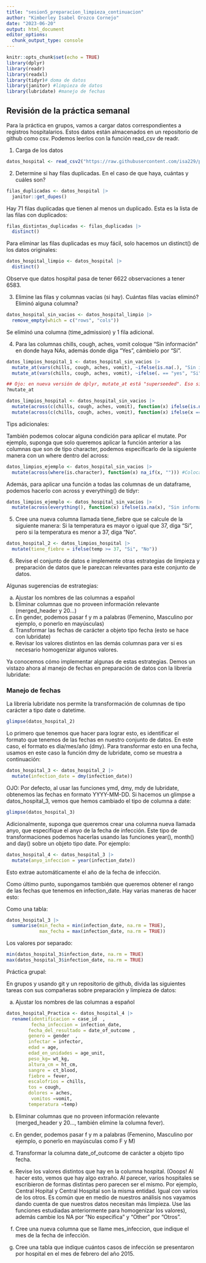 ```yaml
---
title: "sesion5_preparacion_limpieza_continuacion"
author: "Kimberley Isabel Orozco Cornejo"
date: "2023-06-20"
output: html_document
editor_options: 
  chunk_output_type: console
---
```


```r
knitr::opts_chunk$set(echo = TRUE)
library(dplyr)
library(readr)
library(readxl)
library(tidyr)# doma de datos
library(janitor) #limpieza de datos
library(lubridate) #manejo de fechas
```

## Revisión de la práctica semanal

Para la práctica en grupos, vamos a cargar datos correspondientes a registros hospitalarios.
Estos datos están almacenados en un repositorio de github como csv. Podemos leerlos
con la función read_csv de readr.

1. Carga de los datos

```r
datos_hospital <- read_csv2("https://raw.githubusercontent.com/isa229/programacion_analisis_datos_ii/main/registros_hospitales2.csv")
```

2. Determine si hay filas duplicadas. En el caso de que haya, cuántas y cuáles son?

```r
filas_duplicadas <- datos_hospital |> 
  janitor::get_dupes()
```

Hay 71 filas duplicadas que tienen al menos un duplicado. Esta es la lista de las 
filas con duplicados:

```r
filas_distintas_duplicadas <- filas_duplicadas |> 
  distinct()
```

Para eliminar las filas duplicadas es muy fácil, solo hacemos un distinct() de los
datos originales:

```r
datos_hospital_limpio <- datos_hospital |> 
  distinct()
```

Observe que datos hospital pasa de tener 6622 observaciones a tener 6583.

3. Elimine las filas y columnas vacías (si hay). Cuántas filas vacías eliminó? Eliminó 
alguna columna?

```r
datos_hospital_sin_vacios <- datos_hospital_limpio |> 
  remove_empty(which = c("rows", "cols"))
```

Se eliminó una columna (time_admission) y 1 fila adicional.

4. Para las columnas chills, cough, aches, vomit coloque "Sin información"
en donde haya NAs, además donde diga "Yes", cámbielo por "Sí".

```r
datos_limpios_hospital_1 <- datos_hospital_sin_vacios |> 
  mutate_at(vars(chills, cough, aches, vomit), ~ifelse(is.na(.), "Sin información", .)) |> 
  mutate_at(vars(chills, cough, aches, vomit), ~ifelse(. == "yes", "Si", .))

## Ojo: en nueva versión de dplyr, mutate_at está "superseeded". Eso significa que se puede usar, pero se recomienda el uso de otra función
?mutate_at

datos_limpios_hospital <- datos_hospital_sin_vacios |> 
  mutate(across(c(chills, cough, aches, vomit), function(x) ifelse(is.na(x), "Sin información", x))) |>  
  mutate(across(c(chills, cough, aches, vomit), function(x) ifelse(x == "yes", "Si", x)))

```

Tips adicionales: 

También podemos colocar alguna condición para aplicar el mutate. Por ejemplo, 
suponga que solo queremos aplicar la función anterior a las columnas que son de
tipo character, podemos especificarlo de la siguiente manera con un where dentro
del across:

```r
datos_limpios_ejemplo <- datos_hospital_sin_vacios |> 
  mutate(across(where(is.character), function(x) na_if(x, ""))) #Coloca NA si encuentra "" en alguna observación para todas las columnas de tipo caracter
```

Además, para aplicar una función a todas las columnas de un dataframe, podemos
hacerlo con across y everything() de tidyr:

```r
datos_limpios_ejemplo <- datos_hospital_sin_vacios |> 
  mutate(across(everything(), function(x) ifelse(is.na(x), "Sin información", x))) # Coloca Sin Información si encuentra alguna observación es NA para todas las columnas
```

5. Cree una nueva columna llamada tiene_fiebre que se calcule de la siguiente manera:
Si la temperatura es mayor o igual que 37, diga "Si", pero si la temperatura es menor a 37, diga "No".

```r
datos_hospital_2 <- datos_limpios_hospital |> 
  mutate(tiene_fiebre = ifelse(temp >= 37, "Si", "No"))
```

6. Revise el conjunto de datos e implemente otras estrategias de limpieza y preparación
de datos que le parezcan relevantes para este conjunto de datos.

Algunas sugerencias de estrategias:

a. Ajustar los nombres de las columnas a español
b. Eliminar columnas que no proveen información relevante (merged_header y 20...)
c. En gender, podemos pasar f y m a palabras (Femenino, Masculino por ejemplo, o ponerlo
en mayúsculas)
d. Transformar las fechas de carácter a objeto tipo fecha (esto se hace con lubridate)
e. Revisar los valores distintos en las demás columnas para ver si es necesario 
homogenizar algunos valores.

Ya conocemos cómo implementar algunas de estas estrategias. Demos un vistazo ahora
al manejo de fechas en preparación de datos con la librería lubridate:

### Manejo de fechas

La librería lubridate nos permite la transformación de columnas de tipo carácter 
a tipo date o datetime. 

```r
glimpse(datos_hospital_2)
```

Lo primero que tenemos que hacer para lograr esto, es identificar el formato 
que tenemos de las fechas en nuestro conjunto de datos. En este caso, el formato
es dia/mes/año (dmy). Para transformar esto en una fecha, usamos en este caso 
la función dmy de lubridate, como se muestra a continuación:

```r
datos_hospital_3 <- datos_hospital_2 |> 
  mutate(infection_date = dmy(infection_date))
```

OJO: Por defecto, al usar las funciones ymd, dmy, mdy de lubridate, obtenemos las
fechas en formato YYYY-MM-DD. Si hacemos un glimpse a datos_hospital_3, vemos que
hemos cambiado el tipo de columna a date:

```r
glimpse(datos_hospital_3)
```

Adicionalmente, suponga que queremos crear una columna nueva llamada anyo, que 
especifique el anyo de la fecha de infección. Este tipo de transformaciones
podemos hacerlas usando las funciones year(), month() and day() sobre un objeto
tipo date. Por ejemplo:

```r
datos_hospital_4 <- datos_hospital_3 |> 
  mutate(anyo_infeccion = year(infection_date))
```

Esto extrae automáticamente el año de la fecha de infección.

Como último punto, supongamos también que queremos obtener el rango de las fechas 
que tenemos en infection_date. Hay varias maneras de hacer esto:

Como una tabla:
```r
datos_hospital_3 |> 
  summarise(min_fecha = min(infection_date, na.rm = TRUE),
            max_fecha = max(infection_date, na.rm = TRUE))
```

Los valores por separado:
```r
min(datos_hospital_3$infection_date, na.rm = TRUE)
max(datos_hospital_3$infection_date, na.rm = TRUE)
```

Práctica grupal:

En grupos y usando git y un repositorio de github, divida las siguientes tareas
con sus compañeras sobre preparación y limpieza de datos:

a. Ajustar los nombres de las columnas a español


```r
datos_hospital_Practica <- datos_hospital_4 |> 
  rename(identificacion = case_id  ,
         fecha_infeccion = infection_date,
        fecha_del_resultado = date_of_outcome ,
        genero = gender  ,
        infectar = infector,
        edad = age,
        edad_en_unidades = age_unit,
        peso_kg= wt_kg,
        altura_cm = ht_cm,
        sangre = ct_blood,
        fiebre = fever,
        escalofrios = chills,
        tos = cough,
        dolores = aches,
         vomitos =vomit,
        temperatura =temp)

```


b. Eliminar columnas que no proveen información relevante (merged_header y 20..., también
elimine la columna fever).

c. En gender, podemos pasar f y m a palabras (Femenino, Masculino por ejemplo, o ponerlo
en mayúsculas como F y M)

d. Transformar la columna date_of_outcome de carácter a objeto tipo fecha.

e. Revise los valores distintos que hay en la columna hospital. (Ooops! Al hacer esto,
vemos que hay algo extraño. Al parecer, varios hospitales se escribieron de formas 
distintas pero parecen ser el mismo. Por ejemplo, Central Hopital y Central Hospital 
son la misma entidad. Igual con varios de los otros. Es común que en medio de 
nuestros análisis nos vayamos dando cuenta de que nuestros datos necesitan más 
limpieza. Use las funciones estudiadas anteriormente para homogenizar los valores),
además cambie los NA por "No especifica" y "Other" por "Otros".

f. Cree una nueva columna que se llame mes_infeccion, que indique el mes de la fecha
de infección.

g. Cree una tabla que indique cuántos casos de infección se presentaron por hospital
en el mes de febrero del año 2015.